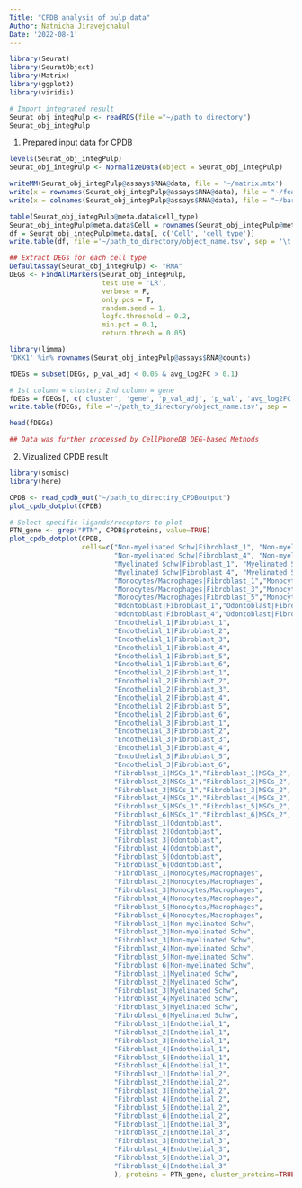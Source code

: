---
Title: "CPDB analysis of pulp data"
Author: Natnicha Jiravejchakul
Date: '2022-08-1'
---


```{r}

library(Seurat)
library(SeuratObject)
library(Matrix)
library(ggplot2)
library(viridis)

# Import integrated result 
Seurat_obj_integPulp <- readRDS(file ="~/path_to_directory")
Seurat_obj_integPulp

```

1. Prepared input data for CPDB

```{r}

levels(Seurat_obj_integPulp)
Seurat_obj_integPulp <- NormalizeData(object = Seurat_obj_integPulp)

writeMM(Seurat_obj_integPulp@assays$RNA@data, file = '~/matrix.mtx')
write(x = rownames(Seurat_obj_integPulp@assays$RNA@data), file = "~/features.tsv")
write(x = colnames(Seurat_obj_integPulp@assays$RNA@data), file = "~/barcodes.tsv")

table(Seurat_obj_integPulp@meta.data$cell_type)
Seurat_obj_integPulp@meta.data$Cell = rownames(Seurat_obj_integPulp@meta.data)
df = Seurat_obj_integPulp@meta.data[, c('Cell', 'cell_type')]
write.table(df, file ='~/path_to_directory/object_name.tsv', sep = '\t', quote = F, row.names = F)

## Extract DEGs for each cell type
DefaultAssay(Seurat_obj_integPulp) <- "RNA"
DEGs <- FindAllMarkers(Seurat_obj_integPulp, 
                       test.use = 'LR', 
                       verbose = F, 
                       only.pos = T, 
                       random.seed = 1, 
                       logfc.threshold = 0.2, 
                       min.pct = 0.1, 
                       return.thresh = 0.05)

library(limma)
'DKK1' %in% rownames(Seurat_obj_integPulp@assays$RNA@counts)

fDEGs = subset(DEGs, p_val_adj < 0.05 & avg_log2FC > 0.1)

# 1st column = cluster; 2nd column = gene 
fDEGs = fDEGs[, c('cluster', 'gene', 'p_val_adj', 'p_val', 'avg_log2FC', 'pct.1', 'pct.2')] 
write.table(fDEGs, file ='~/path_to_directory/object_name.tsv', sep = '\t', quote = F, row.names = F)

head(fDEGs)

## Data was further processed by CellPhoneDB DEG-based Methods 

```

2. Vizualized CPDB result

```{r, fig.height=10.5, fig.width=4, dpi=500}

library(scmisc)
library(here)

CPDB <- read_cpdb_out("~/path_to_directiry_CPDBoutput")
plot_cpdb_dotplot(CPDB)

# Select specific ligands/receptors to plot
PTN_gene <- grep("PTN", CPDB$proteins, value=TRUE)
plot_cpdb_dotplot(CPDB, 
                  cells=c("Non-myelinated Schw|Fibroblast_1", "Non-myelinated Schw|Fibroblast_2", "Non-myelinated Schw|Fibroblast_3",  
                          "Non-myelinated Schw|Fibroblast_4", "Non-myelinated Schw|Fibroblast_5", "Non-myelinated Schw|Fibroblast_6",
                          "Myelinated Schw|Fibroblast_1", "Myelinated Schw|Fibroblast_2", "Myelinated Schw|Fibroblast_3",
                          "Myelinated Schw|Fibroblast_4", "Myelinated Schw|Fibroblast_5", "Myelinated Schw|Fibroblast_6",
                          "Monocytes/Macrophages|Fibroblast_1","Monocytes/Macrophages|Fibroblast_2",
                          "Monocytes/Macrophages|Fibroblast_3","Monocytes/Macrophages|Fibroblast_4",
                          "Monocytes/Macrophages|Fibroblast_5","Monocytes/Macrophages|Fibroblast_6",
                          "Odontoblast|Fibroblast_1","Odontoblast|Fibroblast_2","Odontoblast|Fibroblast_3",
                          "Odontoblast|Fibroblast_4","Odontoblast|Fibroblast_5","Odontoblast|Fibroblast_6",
                          "Endothelial_1|Fibroblast_1",
                          "Endothelial_1|Fibroblast_2",
                          "Endothelial_1|Fibroblast_3",
                          "Endothelial_1|Fibroblast_4",
                          "Endothelial_1|Fibroblast_5",
                          "Endothelial_1|Fibroblast_6",
                          "Endothelial_2|Fibroblast_1",
                          "Endothelial_2|Fibroblast_2",
                          "Endothelial_2|Fibroblast_3",
                          "Endothelial_2|Fibroblast_4",
                          "Endothelial_2|Fibroblast_5",
                          "Endothelial_2|Fibroblast_6",
                          "Endothelial_3|Fibroblast_1",
                          "Endothelial_3|Fibroblast_2",
                          "Endothelial_3|Fibroblast_3",
                          "Endothelial_3|Fibroblast_4",
                          "Endothelial_3|Fibroblast_5",
                          "Endothelial_3|Fibroblast_6",
                          "Fibroblast_1|MSCs_1","Fibroblast_1|MSCs_2",
                          "Fibroblast_2|MSCs_1","Fibroblast_2|MSCs_2",
                          "Fibroblast_3|MSCs_1","Fibroblast_3|MSCs_2",
                          "Fibroblast_4|MSCs_1","Fibroblast_4|MSCs_2",
                          "Fibroblast_5|MSCs_1","Fibroblast_5|MSCs_2",
                          "Fibroblast_6|MSCs_1","Fibroblast_6|MSCs_2",
                          "Fibroblast_1|Odontoblast",
                          "Fibroblast_2|Odontoblast",
                          "Fibroblast_3|Odontoblast",
                          "Fibroblast_4|Odontoblast",
                          "Fibroblast_5|Odontoblast",
                          "Fibroblast_6|Odontoblast",
                          "Fibroblast_1|Monocytes/Macrophages",
                          "Fibroblast_2|Monocytes/Macrophages",
                          "Fibroblast_3|Monocytes/Macrophages",
                          "Fibroblast_4|Monocytes/Macrophages",
                          "Fibroblast_5|Monocytes/Macrophages",
                          "Fibroblast_6|Monocytes/Macrophages",
                          "Fibroblast_1|Non-myelinated Schw",
                          "Fibroblast_2|Non-myelinated Schw",
                          "Fibroblast_3|Non-myelinated Schw",
                          "Fibroblast_4|Non-myelinated Schw",
                          "Fibroblast_5|Non-myelinated Schw",
                          "Fibroblast_6|Non-myelinated Schw",
                          "Fibroblast_1|Myelinated Schw",
                          "Fibroblast_2|Myelinated Schw",
                          "Fibroblast_3|Myelinated Schw",
                          "Fibroblast_4|Myelinated Schw",
                          "Fibroblast_5|Myelinated Schw",
                          "Fibroblast_6|Myelinated Schw",
                          "Fibroblast_1|Endothelial_1",
                          "Fibroblast_2|Endothelial_1",
                          "Fibroblast_3|Endothelial_1",
                          "Fibroblast_4|Endothelial_1",
                          "Fibroblast_5|Endothelial_1",
                          "Fibroblast_6|Endothelial_1",
                          "Fibroblast_1|Endothelial_2",
                          "Fibroblast_2|Endothelial_2",
                          "Fibroblast_3|Endothelial_2",
                          "Fibroblast_4|Endothelial_2",
                          "Fibroblast_5|Endothelial_2",
                          "Fibroblast_6|Endothelial_2",
                          "Fibroblast_1|Endothelial_3",
                          "Fibroblast_2|Endothelial_3",
                          "Fibroblast_3|Endothelial_3",
                          "Fibroblast_4|Endothelial_3",
                          "Fibroblast_5|Endothelial_3",
                          "Fibroblast_6|Endothelial_3"
                          ), proteins = PTN_gene, cluster_proteins=TRUE) + scale_fill_viridis() #+ coord_flip()


```

